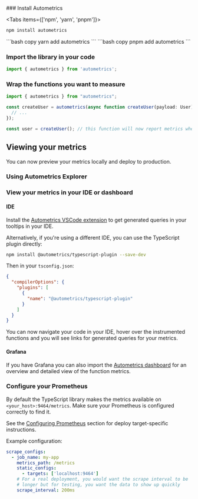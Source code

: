 
<GettingStartedSnippet lang="TypeScript"/>


<Steps>
### Install Autometrics

<Tabs items={['npm', 'yarn', 'pnpm']}>
  <Tab>
  ```bash
  npm install autometrics
  ```
  </Tab>
  <Tab>
  ```bash copy
  yarn add autometrics
  ```
  </Tab>
  <Tab>
  ```bash copy
  pnpm add autometrics
  ```
  </Tab>
</Tabs>

### Import the library in your code

```ts
import { autometrics } from 'autometrics';
```

### Wrap the functions you want to measure

```ts /autometrics/
import { autometrics } from "autometrics";

const createUser = autometrics(async function createUser(payload: User) {
  // ...
});

const user = createUser(); // this function will now report metrics when called

```

</Steps>

## Viewing your metrics

You can now preview your metrics locally and deploy to production.

### Using Autometrics Explorer
<PreviewMetricsInExplorerSnippet />

### View your metrics in your IDE or dashboard

#### IDE

Install the [Autometrics VSCode extension](https://marketplace.visualstudio.com/items?itemName=Fiberplane.autometrics) to get generated queries in your tooltips in your IDE.

Alternatively, if you're using a different IDE, you can use the TypeScript plugin directly:
  
```bash
npm install @autometrics/typescript-plugin --save-dev
```

Then in your `tsconfig.json`:

```json copy filename="tsconfig.json"
{
  "compilerOptions": {
    "plugins": [
      {
        "name": "@autometrics/typescript-plugin"
      }
    ]
  }
}
```

You can now navigate your code in your IDE, hover over the instrumented functions and you will see links for generated queries for your metrics.

#### Grafana

If you have Grafana you can also import the [Autometrics dashboard](https://github.com/autometrics-dev/autometrics-shared#dashboards) for an overview and detailed view of the function metrics.

### Configure your Prometheus

By default the TypeScript library makes the metrics available on `<your_host>:9464/metrics`. Make sure your Prometheus is configured correctly to find it. 

See the [Configuring Prometheus](/configuring-prometheus) section for deploy target-specific instructions. 

Example configuration:

```yaml
scrape_configs:
  - job_name: my-app
    metrics_path: /metrics
    static_configs:
      - targets: ['localhost:9464']
    # For a real deployment, you would want the scrape interval to be
    # longer but for testing, you want the data to show up quickly
    scrape_interval: 200ms
```
